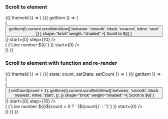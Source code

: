 
<Meta title="Utilities/ListRegistry" />

<PageTitle src="components/ListRegistry" title="ListRegistry" />

### Scroll to element

<Canvas>
  <Story
    name="Scroll to element"
    parameters={{
      chromatic: {
        disableSnapshot: true,
      },
      layout: 'fullscreen',
    }}
  >
    <ThemeWrapper>
      {({ themeId }) => (
        <ListRegistryProvider>
          <ListRegistryConsumer>
            {({ getItem }) => (
              <div style={{ padding: '10px' }}>
                <Looper
                  end={40}
                  render={i => (
                    <Rhythm key={i} m={1}>
                      <Button
                        color="primary"
                        onClick={() =>
                          getItem(i).current.scrollIntoView({ behavior: 'smooth', block: 'nearest', inline: 'start' })
                        }
                        shape="brick"
                        weight="shaded"
                      >{`Scroll to ${i}`}</Button>
                    </Rhythm>
                  )}
                  start={0}
                  step={10}
                />
                <div
                  className={cx(
                    scrollbar.scrollbar,
                    scrollbar['scrollbar--primary'],
                    scrollbar[`scrollbar--${themeId}`],
                  )}
                  style={{ marginTop: '12px', height: '100px', overflow: 'auto' }}
                >
                  <Looper
                    end={40}
                    render={i => (
                      <ListRegistryItem id={i} key={i}>
                        <Typography as="div" color="primary">
                          <Rhythm my={1} px={2}>{`Line number ${i}`}</Rhythm>
                        </Typography>
                      </ListRegistryItem>
                    )}
                    start={0}
                  />
                </div>
              </div>
            )}
          </ListRegistryConsumer>
        </ListRegistryProvider>
      )}
    </ThemeWrapper>
  </Story>
</Canvas>

### Scroll to element with function and re-render

<Canvas>
  <Story
    name="Scroll to element with function and re-render"
    parameters={{
      chromatic: {
        disableSnapshot: true,
      },
      layout: 'fullscreen',
    }}
  >
    <ThemeWrapper>
      {({ themeId }) => (
        <StateWrapper initialState={0}>
          {({ state: count, setState: setCount }) => (
            <ListRegistryProvider>
              <ListRegistryConsumer>
                {({ getItem }) => (
                  <div style={{ padding: '10px' }}>
                    <Looper
                      end={40}
                      render={i => (
                        <Rhythm key={i} m={1}>
                          <Button
                            color="primary"
                            onClick={() => {
                              setCount(count + 1);
                              getItem(i).current.scrollIntoView({
                                behavior: 'smooth',
                                block: 'nearest',
                                inline: 'start',
                              });
                            }}
                            shape="brick"
                            weight="shaded"
                          >{`Scroll to ${i}`}</Button>
                        </Rhythm>
                      )}
                      start={0}
                      step={10}
                    />
                    <div
                      className={cx(
                        scrollbar.scrollbar,
                        scrollbar['scrollbar--primary'],
                        scrollbar[`scrollbar--${themeId}`],
                      )}
                      style={{ marginTop: '12px', height: '100px', overflow: 'auto' }}
                    >
                      <Looper
                        end={40}
                        render={i => (
                          <ListRegistryItem id={i} key={i}>
                            <Typography as="div" color="primary">
                              <Rhythm my={1} px={2}>{`Line number ${i}${count > 0 ? ` (${count})` : ''}`}</Rhythm>
                            </Typography>
                          </ListRegistryItem>
                        )}
                        start={0}
                      />
                    </div>
                  </div>
                )}
              </ListRegistryConsumer>
            </ListRegistryProvider>
          )}
        </StateWrapper>
      )}
    </ThemeWrapper>
  </Story>
</Canvas>
